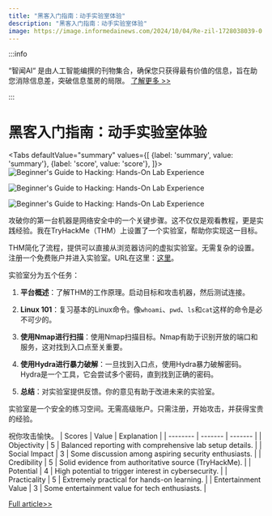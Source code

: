 ```yaml
---
title: "黑客入门指南：动手实验室体验"
description: "黑客入门指南：动手实验室体验"
image: https://image.informedainews.com/2024/10/04/Re-zil-1728038039-0.jpg
---
```



:::info

“智闻AI“ 是由人工智能编撰的刊物集合，确保您只获得最有价值的信息，旨在助您消除信息差，突破信息茧房的局限。  [了解更多 >>](/)

:::

# 黑客入门指南：动手实验室体验


<Tabs
	defaultValue="summary"
	values={[
	{label: 'summary', value: 'summary'},
	{label: 'score', value: 'score'},
]}>
<TabItem value="summary">
<img
  src="https://image.informedainews.com/2024/10/04/Re-zil-1728038039-0.jpg"
  alt="Beginner's Guide to Hacking: Hands-On Lab Experience"
/>

<img
  src="https://image.informedainews.com/2024/10/04/Re-2ya-1728038039-1.jpg"
  alt="Beginner's Guide to Hacking: Hands-On Lab Experience"
/>

<img
  src="https://image.informedainews.com/2024/10/04/Re-2ZE-1728038039-2.jpg"
  alt="Beginner's Guide to Hacking: Hands-On Lab Experience"
/>



攻破你的第一台机器是网络安全中的一个关键步骤。这不仅仅是观看教程，更是实践经验。我在TryHackMe（THM）上设置了一个实验室，帮助你实现这一目标。

THM简化了流程，提供可以直接从浏览器访问的虚拟实验室。无需复杂的设置。注册一个免费账户并进入实验室。URL在这里：[这里](https://tryhackme.com/jr/SS_HYFM)。

实验室分为五个任务：

1. **平台概述**：了解THM的工作原理。启动目标和攻击机器，然后测试连接。

2. **Linux 101**：复习基本的Linux命令。像`whoami`、`pwd`、`ls`和`cat`这样的命令是必不可少的。

3. **使用Nmap进行扫描**：使用Nmap扫描目标。Nmap有助于识别开放的端口和服务，这对找到入口点至关重要。

4. **使用Hydra进行暴力破解**：一旦找到入口点，使用Hydra暴力破解密码。Hydra是一个工具，它会尝试多个密码，直到找到正确的密码。

5. **总结**：对实验室提供反馈。你的意见有助于改进未来的实验室。

实验室是一个安全的练习空间。无需高级账户。只需注册，开始攻击，并获得宝贵的经验。

祝你攻击愉快。
</TabItem>
<TabItem value="score">
	| Scores     | Value   | Explanation |
	| -------- | ------- | ------- |
	| Objectivity  | 5    | Balanced reporting with comprehensive lab setup details.    |
	| Social Impact | 3     | Some discussion among aspiring security enthusiasts.    |
	| Credibility    | 5    | Solid evidence from authoritative source (TryHackMe).    |
	| Potential    | 4    | High potential to trigger interest in cybersecurity.    |
	| Practicality    | 5    | Extremely practical for hands-on learning.    |
	| Entertainment Value    | 3    | Some entertainment value for tech enthusiasts.    |
</TabItem>
</Tabs>

[Full article>>](https://www.freecodecamp.org/news/hack-your-first-machine-a-guide-for-aspiring-security-enthusiasts/)

